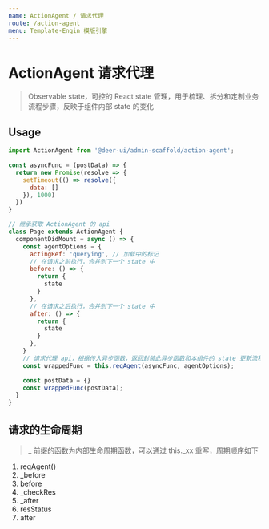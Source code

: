 ```yaml
---
name: ActionAgent / 请求代理
route: /action-agent
menu: Template-Engin 模版引擎
---
```


# ActionAgent 请求代理

> Observable state，可控的 React state 管理，用于梳理、拆分和定制业务流程步骤，反映于组件内部 state 的变化

## Usage

```js
import ActionAgent from '@deer-ui/admin-scaffold/action-agent';

const asyncFunc = (postData) => {
  return new Promise(resolve => {
    setTimeout(() => resolve({
      data: []
    }), 1000)
  })
}

// 继承获取 ActionAgent 的 api
class Page extends ActionAgent {
  componentDidMount = async () => {
    const agentOptions = {
      actingRef: 'querying', // 加载中的标记
      // 在请求之前执行，合并到下一个 state 中
      before: () => {
        return {
          state
        }
      },
      // 在请求之后执行，合并到下一个 state 中
      after: () => {
        return {
          state
        }
      },
    }
    // 请求代理 api，根据传入异步函数，返回封装此异步函数和本组件的 state 更新流程的函数
    const wrappedFunc = this.reqAgent(asyncFunc, agentOptions);

    const postData = {}
    const wrappedFunc(postData);
  }
}
```

## 请求的生命周期

> _ 前缀的函数为内部生命周期函数，可以通过 this._xx 重写，周期顺序如下

1. reqAgent()
2. _before
3. before
4. _checkRes
5. _after
6. resStatus
7. after
